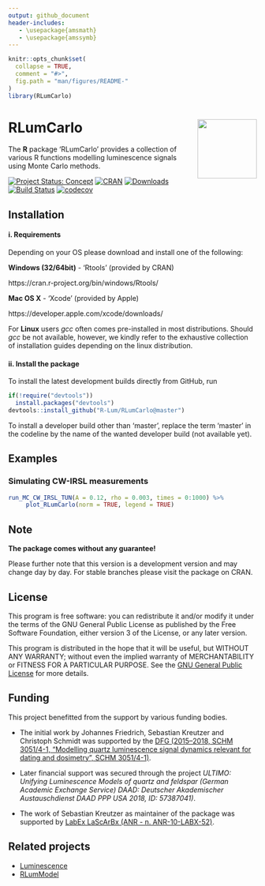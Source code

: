 ```yaml
---
output: github_document
header-includes:
   - \usepackage{amsmath}
   - \usepackage{amssymb}
---
```

<!-- README.md was auto-generated by README.Rmd. Please DO NOT edit by hand!-->

```r
knitr::opts_chunk$set(
  collapse = TRUE,
  comment = "#>",
  fig.path = "man/figures/README-"
)
library(RLumCarlo)
```

# RLumCarlo <img width=120px src="man/figures/Logo_RLumCarlo.png" align="right" />

The **R** package 'RLumCarlo' provides a collection of various R functions modelling luminescence signals using Monte Carlo methods.

[![Project Status: Concept](http://www.repostatus.org/badges/latest/concept.svg)](https://www.repostatus.org/#concept)
[![CRAN](http://www.r-pkg.org/badges/version/RLumCarlo)](https://cran.r-project.org/package=RLumCarlo)
[![Downloads](http://cranlogs.r-pkg.org/badges/grand-total/RLumCarlo)](http://www.r-pkg.org/pkg/RLumCarlo)
[![Build Status](https://travis-ci.com/R-Lum/RLumCarlo.svg?token=ymRxA7NeJn6EE7PixZr8&branch=master)](https://travis-ci.com/R-Lum/RLumCarlo)
[![codecov](https://codecov.io/gh/R-Lum/RLumCarlo/branch/master/graph/badge.svg?token=W0q5JUInf7)](https://codecov.io/gh/R-Lum/RLumCarlo)


## Installation

#### i. Requirements

Depending on your OS please download and install one of the following:

**Windows (32/64bit)** - 'Rtools' (provided by CRAN)

   https://cran.r-project.org/bin/windows/Rtools/

**Mac OS X** - 'Xcode' (provided by Apple)

   https://developer.apple.com/xcode/downloads/

For **Linux** users *gcc* often comes pre-installed in most distributions. Should *gcc* be not available, however, we kindly refer to the exhaustive collection of installation guides depending on the linux distribution.

#### ii. Install the package

To install the latest development builds directly from GitHub, run

```r
if(!require("devtools"))
  install.packages("devtools")
devtools::install_github("R-Lum/RLumCarlo@master")
```

To install a developer build other than 'master', replace the term 'master' in the codeline by the name
of the wanted developer build (not available yet). 

## Examples

### Simulating CW-IRSL measurements

```r
run_MC_CW_IRSL_TUN(A = 0.12, rho = 0.003, times = 0:1000) %>%
     plot_RLumCarlo(norm = TRUE, legend = TRUE)
```

## Note

**The package comes without any guarantee!**

Please further note that this version is a development version and may change day by day. For stable branches please visit the package on CRAN.

## License

This program is free software: you can redistribute it and/or modify it under the terms of the GNU General Public License as published by the Free Software Foundation, either version 3 of the License, or any later version.

This program is distributed in the hope that it will be useful, but WITHOUT ANY WARRANTY; without even the implied warranty of MERCHANTABILITY or FITNESS FOR A PARTICULAR PURPOSE. See the [GNU General Public License](https://github.com/R-Lum/RLumCarlo/blob/master/LICENSE) for more details.

## <span class="glyphicon glyphicon-euro"></span> Funding

This project benefitted from the support by various funding bodies. 

* The initial work by Johannes Friedrich, Sebastian Kreutzer and Christoph Schmidt was supported by the [DFG (2015–2018, SCHM 3051/4-1, "Modelling quartz luminescence signal dynamics relevant for dating and dosimetry", SCHM 3051/4-1)](https://gepris.dfg.de/gepris/projekt/279969851). 

* Later financial support was secured through the project *ULTIMO: Unifying Luminescence Models of quartz and feldspar (German Academic Exchange Service) DAAD: Deutscher Akademischer Austauschdienst DAAD PPP USA 2018, ID: 57387041)*. 

* The work of Sebastian Kreutzer as maintainer of the package was supported 
by [LabEx LaScArBx (ANR - n. ANR-10-LABX-52)](https://lascarbx.labex.u-bordeaux.fr).

## Related projects 

* [Luminescence](https://github.com/R-Lum/Luminescence)
* [RLumModel](https://github.com/R-Lum/RLumModel)

